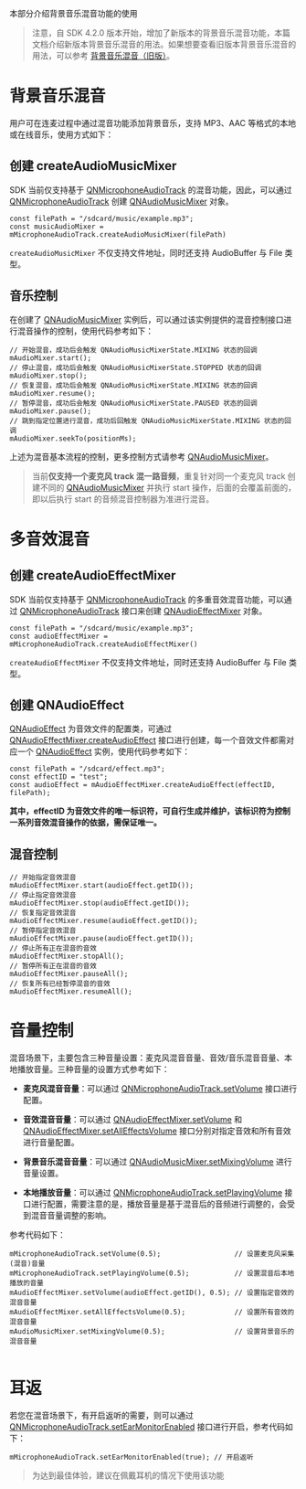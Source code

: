 <link rel="stylesheet" type="text/css" href="https://docs.qnsdk.com/styles/doc-v4-api.css" />
<div class="rtc-doc rtc-doc-ast" id="rtc-doc">
    <div><p>本部分介绍背景音乐混音功能的使用</p>
<blockquote>
<p>注意，自 SDK 4.2.0 版本开始，增加了新版本的背景音乐混音功能，本篇文档介绍新版本背景音乐混音的用法。如果想要查看旧版本背景音乐混音的用法，可以参考 <a href="/rtc/9470/background-music-mix-web">背景音乐混音（旧版）</a>。</p>
</blockquote>

# 背景音乐混音
<p>用户可在连麦过程中通过混音功能添加背景音乐，支持 MP3、AAC 等格式的本地或在线音乐，使用方式如下：</p>
<h2 id="创建-createaudiomusicmixer"><a href="#%E5%88%9B%E5%BB%BA-createaudiomusicmixer" ariaHidden="true" tabIndex="-1"><span class="icon,icon-link"></span></a>创建 createAudioMusicMixer</h2>
<p>SDK 当前仅支持基于 <a href="/rtc/api/9064/WebQNMicrophoneAudioTrack">QNMicrophoneAudioTrack</a> 的混音功能，因此，可以通过 <a href="/rtc/api/9064/WebQNMicrophoneAudioTrack">QNMicrophoneAudioTrack</a> 创建 <a href="/rtc/12353/WebQNAudioMusicMixer">QNAudioMusicMixer</a> 对象。</p>
<pre><code class="language-typescript"><span class="hljs-keyword">const</span> filePath = <span class="hljs-string">&quot;/sdcard/music/example.mp3&quot;</span>;
<span></span><span class="hljs-keyword">const</span> musicAudioMixer = mMicrophoneAudioTrack.<span class="hljs-title function_">createAudioMusicMixer</span>(filePath)
<span></span></code></pre>
<p><code>createAudioMusicMixer</code> 不仅支持文件地址，同时还支持 AudioBuffer 与 File 类型。</p>
<h2 id="音乐控制"><a href="#%E9%9F%B3%E4%B9%90%E6%8E%A7%E5%88%B6" ariaHidden="true" tabIndex="-1"><span class="icon,icon-link"></span></a>音乐控制</h2>
<p>在创建了 <a href="/rtc/12353/WebQNAudioMusicMixer">QNAudioMusicMixer</a> 实例后，可以通过该实例提供的混音控制接口进行混音操作的控制，使用代码参考如下：</p>
<pre><code class="language-typescript"><span class="hljs-comment">// 开始混音，成功后会触发 QNAudioMusicMixerState.MIXING 状态的回调</span>
<span></span>mAudioMixer.<span class="hljs-title function_">start</span>();
<span></span><span class="hljs-comment">// 停止混音，成功后会触发 QNAudioMusicMixerState.STOPPED 状态的回调</span>
<span></span>mAudioMixer.<span class="hljs-title function_">stop</span>();
<span></span><span class="hljs-comment">// 恢复混音，成功后会触发 QNAudioMusicMixerState.MIXING 状态的回调</span>
<span></span>mAudioMixer.<span class="hljs-title function_">resume</span>();
<span></span><span class="hljs-comment">// 暂停混音，成功后会触发 QNAudioMusicMixerState.PAUSED 状态的回调</span>
<span></span>mAudioMixer.<span class="hljs-title function_">pause</span>();
<span></span><span class="hljs-comment">// 跳到指定位置进行混音，成功后回触发 QNAudioMusicMixerState.MIXING 状态的回调</span>
<span></span>mAudioMixer.<span class="hljs-title function_">seekTo</span>(positionMs);
<span></span></code></pre>
<p>上述为混音基本流程的控制，更多控制方式请参考 <a href="/rtc/12353/WebQNAudioMusicMixer">QNAudioMusicMixer</a>。</p>
<blockquote>
<p>当前<strong>仅支持一个麦克风 track 混一路音频</strong>，重复针对同一个麦克风 track 创建不同的 <a href="/rtc/12353/WebQNAudioMusicMixer">QNAudioMusicMixer</a> 并执行 start 操作，后面的会覆盖前面的，即以后执行 start 的音频混音控制器为准进行混音。</p>
</blockquote>

# 多音效混音
<h2 id="创建-createaudioeffectmixer"><a href="#%E5%88%9B%E5%BB%BA-createaudioeffectmixer" ariaHidden="true" tabIndex="-1"><span class="icon,icon-link"></span></a>创建 createAudioEffectMixer</h2>
<p>SDK 当前仅支持基于 <a href="/rtc/api/9064/WebQNMicrophoneAudioTrack">QNMicrophoneAudioTrack</a> 的多重音效混音功能，可以通过 <a href="/rtc/api/9064/WebQNMicrophoneAudioTrack">QNMicrophoneAudioTrack</a> 接口来创建 <a href="rtc/12350/WebQNAudioEffectMixer">QNAudioEffectMixer</a> 对象。</p>
<pre><code class="language-typescript"><span class="hljs-keyword">const</span> filePath = <span class="hljs-string">&quot;/sdcard/music/example.mp3&quot;</span>;
<span></span><span class="hljs-keyword">const</span> audioEffectMixer = mMicrophoneAudioTrack.<span class="hljs-title function_">createAudioEffectMixer</span>()
<span></span></code></pre>
<p><code>createAudioEffectMixer</code> 不仅支持文件地址，同时还支持 AudioBuffer 与 File 类型。</p>
<h2 id="创建-qnaudioeffect"><a href="#%E5%88%9B%E5%BB%BA-qnaudioeffect" ariaHidden="true" tabIndex="-1"><span class="icon,icon-link"></span></a>创建 QNAudioEffect</h2>
<p><a href="/rtc/12352/WebQNAudioEffect">QNAudioEffect</a> 为音效文件的配置类，可通过 <a href="/rtc/12350/WebQNAudioEffectMixer#createAudioEffect">QNAudioEffectMixer.createAudioEffect</a> 接口进行创建，每一个音效文件都需对应一个 <a href="/rtc/12352/WebQNAudioEffect">QNAudioEffect</a> 实例，使用代码参考如下：</p>
<pre><code class="language-typescript"><span class="hljs-keyword">const</span> filePath = <span class="hljs-string">&quot;/sdcard/effect.mp3&quot;</span>;
<span></span><span class="hljs-keyword">const</span> effectID = <span class="hljs-string">&quot;test&quot;</span>;
<span></span><span class="hljs-keyword">const</span> audioEffect = mAudioEffectMixer.<span class="hljs-title function_">createAudioEffect</span>(effectID, filePath);
<span></span></code></pre>
<p><strong>其中，effectID 为音效文件的唯一标识符，可自行生成并维护，该标识符为控制一系列音效混音操作的依据，需保证唯一。</strong></p>
<h2 id="混音控制"><a href="#%E6%B7%B7%E9%9F%B3%E6%8E%A7%E5%88%B6" ariaHidden="true" tabIndex="-1"><span class="icon,icon-link"></span></a>混音控制</h2>
<pre><code class="language-typescript"><span class="hljs-comment">// 开始指定音效混音</span>
<span></span>mAudioEffectMixer.<span class="hljs-title function_">start</span>(audioEffect.<span class="hljs-title function_">getID</span>());
<span></span><span class="hljs-comment">// 停止指定音效混音</span>
<span></span>mAudioEffectMixer.<span class="hljs-title function_">stop</span>(audioEffect.<span class="hljs-title function_">getID</span>());
<span></span><span class="hljs-comment">// 恢复指定音效混音</span>
<span></span>mAudioEffectMixer.<span class="hljs-title function_">resume</span>(audioEffect.<span class="hljs-title function_">getID</span>());
<span></span><span class="hljs-comment">// 暂停指定音效混音</span>
<span></span>mAudioEffectMixer.<span class="hljs-title function_">pause</span>(audioEffect.<span class="hljs-title function_">getID</span>());
<span></span><span class="hljs-comment">// 停止所有正在混音的音效</span>
<span></span>mAudioEffectMixer.<span class="hljs-title function_">stopAll</span>();
<span></span><span class="hljs-comment">// 暂停所有正在混音的音效</span>
<span></span>mAudioEffectMixer.<span class="hljs-title function_">pauseAll</span>();
<span></span><span class="hljs-comment">// 恢复所有已经暂停混音的音效</span>
<span></span>mAudioEffectMixer.<span class="hljs-title function_">resumeAll</span>();
<span></span></code></pre>

# 音量控制
<p>混音场景下，主要包含三种音量设置：麦克风混音音量、音效/音乐混音音量、本地播放音量。三种音量的设置方式参考如下：</p>
<ul>
<li>
<p><strong>麦克风混音音量</strong>：可以通过 <a href="/rtc/9064/WebQNMicrophoneAudioTrack#setVolume">QNMicrophoneAudioTrack.setVolume</a> 接口进行配置。</p>
</li>
<li>
<p><strong>音效混音音量</strong>：可以通过 <a href="/rtc/12350/WebQNAudioEffectMixer#setVolume">QNAudioEffectMixer.setVolume</a> 和 <a href="/rtc/12350/WebQNAudioEffectMixer#setAllEffectsVolume">QNAudioEffectMixer.setAllEffectsVolume</a> 接口分别对指定音效和所有音效进行音量配置。</p>
</li>
<li>
<p><strong>背景音乐混音音量</strong>：可以通过 <a href="/rtc/12353/WebQNAudioMusicMixer#setMixingVolume">QNAudioMusicMixer.setMixingVolume</a> 进行音量设置。</p>
</li>
<li>
<p><strong>本地播放音量</strong>：可以通过 <a href="/rtc/9064/WebQNMicrophoneAudioTrack#setPlayingVolume">QNMicrophoneAudioTrack.setPlayingVolume</a> 接口进行配置，需要注意的是，播放音量是基于混音后的音频进行调整的，会受到混音音量调整的影响。</p>
</li>
</ul>
<p>参考代码如下：</p>
<pre><code class="language-typescript">mMicrophoneAudioTrack.<span class="hljs-title function_">setVolume</span>(<span class="hljs-number">0.5</span>);                  <span class="hljs-comment">// 设置麦克风采集(混音)音量</span>
<span></span>mMicrophoneAudioTrack.<span class="hljs-title function_">setPlayingVolume</span>(<span class="hljs-number">0.5</span>);           <span class="hljs-comment">// 设置混音后本地播放的音量</span>
<span></span>mAudioEffectMixer.<span class="hljs-title function_">setVolume</span>(audioEffect.<span class="hljs-title function_">getID</span>(), <span class="hljs-number">0.5</span>); <span class="hljs-comment">// 设置指定音效的混音音量</span>
<span></span>mAudioEffectMixer.<span class="hljs-title function_">setAllEffectsVolume</span>(<span class="hljs-number">0.5</span>);            <span class="hljs-comment">// 设置所有音效的混音音量</span>
<span></span>mAudioMusicMixer.<span class="hljs-title function_">setMixingVolume</span>(<span class="hljs-number">0.5</span>);                 <span class="hljs-comment">// 设置背景音乐的混音音量                    </span>
<span></span>
<span></span></code></pre>

# 耳返
<p>若您在混音场景下，有开启返听的需要，则可以通过 <a href="/rtc/9064/WebQNMicrophoneAudioTrack#setEarMonitorEnabled">QNMicrophoneAudioTrack.setEarMonitorEnabled</a> 接口进行开启，参考代码如下：</p>
<pre><code class="language-typescript">mMicrophoneAudioTrack.<span class="hljs-title function_">setEarMonitorEnabled</span>(<span class="hljs-literal">true</span>); <span class="hljs-comment">// 开启返听</span>
<span></span></code></pre>
<blockquote>
<p>为达到最佳体验，建议在佩戴耳机的情况下使用该功能</p>
</blockquote></div></div>